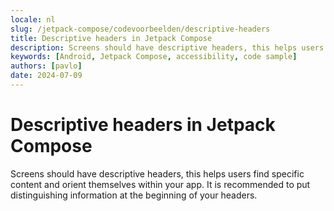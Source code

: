 ```yaml
---
locale: nl
slug: /jetpack-compose/codevoorbeelden/descriptive-headers
title: Descriptive headers in Jetpack Compose
description: Screens should have descriptive headers, this helps users find specific content and orient themselves within your app.
keywords: [Android, Jetpack Compose, accessibility, code sample]
authors: [pavlo]
date: 2024-07-09
---
```


# Descriptive headers in Jetpack Compose

Screens should have descriptive headers, this helps users find specific content and orient themselves within your app. It is recommended to put distinguishing information at the beginning of your headers.

<CodeSample id="screen-headers" framework="jetpack-compose" locale="nl"/>
